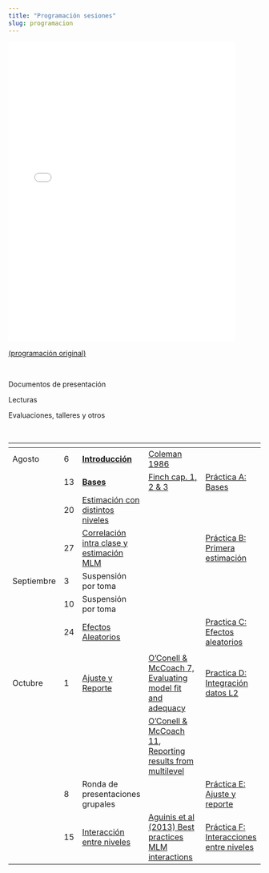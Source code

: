 ```yaml
---
title: "Programación sesiones"
slug: programacion
---
```



<embed src="/programa/multinivel2019prog_sesiones2.pdf" type="application/pdf" width="90%" height="600px" />

[(programación original)](/programa/multinivel2019prog_sesiones.pdf)

<br>

<i class="fas fa-chalkboard-teacher"></i> Documentos de presentación

<i class="fas fa-book-reader"></i> Lecturas

<i class="fas fa-user-edit"></i> Evaluaciones, talleres y otros

<br>

| | | <i class="fas fa-chalkboard-teacher"></i> |<i class="fas fa-book-reader"></i> | <i class="fas fa-user-edit"></i> |
|----- | -- |-----------------|-------------------------- |-------------|
| Agosto | 6   | [**Introducción**](../docpres/01_intro/1mlmintro.html)   | [Coleman 1986](../readings/coleman1986.pdf)  | |
|        | 13 | [**Bases**](../docpres/02_bases/2mlmbases.html)   |  [Finch cap. 1, 2 & 3](../readings/finch_etal 2014cap123.pdf)    | [Práctica A: Bases](../practicas/a_introreg/a_introreg.html) |
|        | 20 | [Estimación con distintos niveles](../docpres/03_jerarquicos/3jerarquicos.html)    |      |  |
|        | 27  | [Correlación intra clase y estimación MLM](../docpres/04_icc&ranef/4icc-ranef.html)   |   | [Práctica B: Primera estimación](../practicas/b_iccranef/b_icc-ranef.html)   |
| Septiembre  | 3  | Suspensión por toma  |   |   |
|             | 10 | Suspensión por toma  |   |   |
|              | 24 | [Efectos Aleatorios](../docpres/05_ranef/5ranef.html)  |   | [Practica C: Efectos aleatorios](../practicas/c_ranef.html)  |
|              |   |    |   |  |
| Octubre   | 1  | [Ajuste y Reporte](../docpres/06_fitreport/6fitrep.html)   | [O’Conell & McCoach 7, Evaluating model fit and adequacy](../readings/OConnellchap7.pdf)   | [Practica D: Integración datos L2](../practicas/d_datosL2.html)  |
|   |   |   |    [O’Conell & McCoach 11, Reporting results from multilevel](../readings/OConnellchap8.pdf)   |   |
|   | 8  | Ronda de presentaciones grupales   |   | [Práctica E: Ajuste y reporte](../practicas/e_ajuste-reporte.html)  |
|   | 15  | [Interacción entre niveles](../docpres/07_interacciones/7interacciones.html)  | [Aguinis et al (2013) Best practices MLM interactions](../readings/Aguinis2014.pdf)  | [Práctica F: Interacciones entre niveles](https://multinivel.netlify.com/practicas/f_interaccion.html)   |
